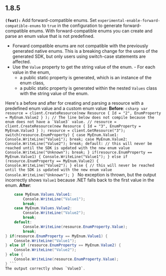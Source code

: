 ## 1.8.5

**`(feat):`** Add forward-compatible enums. Set `experimental-enable-forward-compatible-enums` to `true` in the configuration to generate forward-compatible enums.
With forward-compatible enums you can create and parse an enum value that is not predefined.

- Forward compatible enums are not compatible with the previously generated native enums.
  This is a breaking change for the users of the generated SDK, but only users using switch-case statements are affected.
- Use the `Value` property to get the string value of the enum. - For each value in the enum,
  - a public static property is generated, which is an instance of the enum class,
  - a public static property is generated within the nested `Values` class with the string value of the enum.

Here's a before and after for creating and parsing a resource with a predefined enum value and a custom enum value:
**Before**:
``csharp var resource = client.CreateResource(new Resource { Id = "2", EnumProperty = MyEnum.Value2 } ); // The line below does not compile because the enum does not have a `Value3` value. // resource = client.CreateResource(new Resource { Id = "3", EnumProperty = MyEnum.Value3 } ); resource = client.GetResource("3"); switch(resource.EnumProperty) {
    case MyEnum.Value1:
        Console.WriteLine("Value1");
        break;
    case MyEnum.Value2:
        Console.WriteLine("Value2");
        break;
    default:
        // this will never be reached until the SDK is updated with the new enum value
        Console.WriteLine("Unknown");
        break;
} if(resource.EnumProperty == MyEnum.Value1) {
        Console.WriteLine("Value1");
} else if (resource.EnumProperty == MyEnum.Value2) {
        Console.WriteLine("Value2");
} else {
    // this will never be reached until the SDK is updated with the new enum value
    Console.WriteLine("Unknown");
} ``
No exception is thrown, but the output incorrectly shows `Value1` because .NET falls back to the first value in the enum.
**After**:

````csharp var resource = client.CreateResource(new Resource { Id = "2", EnumProperty = MyEnum.Value2 } ); resource = client.CreateResource(new Resource { Id = "3", EnumProperty = MyEnum.Custom("value3") } ); resource = client.GetResource("3"); switch(resource.EnumProperty.Value) {
    case MyEnum.Values.Value1:
        Console.WriteLine("Value1");
        break;
    case MyEnum.Values.Value2:
        Console.WriteLine("Value2");
        break;
    default:
        Console.WriteLine(resource.EnumProperty.Value);
        break;
} if(resource.EnumProperty == MyEnum.Value1) {
    Console.WriteLine("Value1");
} else if (resource.EnumProperty == MyEnum.Value2) {
    Console.WriteLine("Value2");
} else {
    Console.WriteLine(resource.EnumProperty.Value);
} ```
The output correctly shows `Value3`.
````
